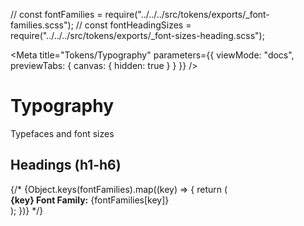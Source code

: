 // const fontFamilies = require("../../../src/tokens/exports/_font-families.scss");
// const fontHeadingSizes = require("../../../src/tokens/exports/_font-sizes-heading.scss");

<Meta
  title="Tokens/Typography"
  parameters={{ viewMode: "docs", previewTabs: { canvas: { hidden: true } } }}
/>

# Typography

<Subtitle>Typefaces and font sizes</Subtitle>

## Headings (h1-h6)

<div>
  {/* {Object.keys(fontFamilies).map((key) => {
    return (
      <div key={key}>
        <Subtitle>
          <b>{key} Font Family:</b> {fontFamilies[key]}
        </Subtitle>
        <Typeset
          fontFamily={fontFamilies[key]}
          classNamePrefix="."
          fontSizes={fontHeadingSizes}
        />
      </div>
    );
  })} */}
</div>
